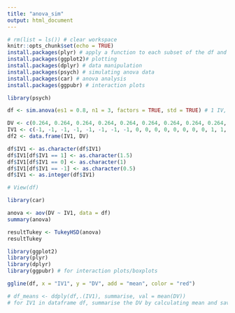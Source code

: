 ```yaml
---
title: "anova_sim"
output: html_document
---
```


```r
# rm(list = ls()) # clear workspace
knitr::opts_chunk$set(echo = TRUE)
install.packages(plyr) # apply a function to each subset of the df and save as new df
install.packages(ggplot2)# plotting
install.packages(dplyr) # data manipulation
install.packages(psych) # simulating anova data
install.packages(car) # anova analysis
install.packages(ggpubr) # interaction plots
```

```r
library(psych)

df <- sim.anova(es1 = 0.8, n1 = 3, factors = TRUE, std = TRUE) # 1 IV, 3 levels

DV <- c(0.264, 0.264, 0.264, 0.264, 0.264, 0.264, 0.264, 0.264, 0.264, 0.264, 0.264, 0.264, 0.264, 0.264, 0.264, 0.264, 0.264, 0.264, 0.264, 0.264, 0.264, 0.264, 0.264, 0.264)
IV1 <- c(-1, -1, -1, -1, -1, -1, -1, -1, 0, 0, 0, 0, 0, 0, 0, 0, 1, 1, 1, 1, 1, 1, 1, 1)
df2 <- data.frame(IV1, DV)

df$IV1 <- as.character(df$IV1)
df$IV1[df$IV1 == 1] <- as.character(1.5)
df$IV1[df$IV1 == 0] <- as.character(1)
df$IV1[df$IV1 == -1] <- as.character(0.5)
df$IV1 <- as.integer(df$IV1)

# View(df)
```

```r
library(car)

anova <- aov(DV ~ IV1, data = df)
summary(anova)

resultTukey <- TukeyHSD(anova)
resultTukey
```

```r
library(ggplot2)
library(plyr)
library(dplyr)
library(ggpubr) # for interaction plots/boxplots

ggline(df, x = "IV1", y = "DV", add = "mean", color = "red")

# df_means <- ddply(df,.(IV1), summarise, val = mean(DV)) 
# for IV1 in dataframe df, summarise the DV by calculating mean and save as "val"



```

